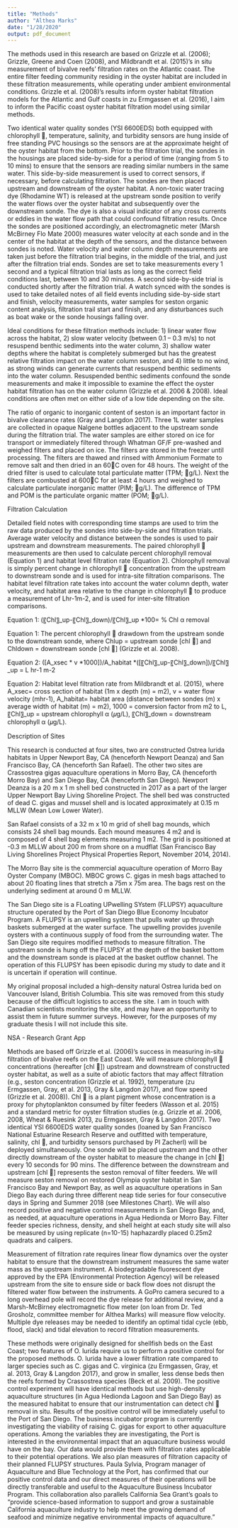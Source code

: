 ```yaml
---
title: "Methods"
author: "Althea Marks"
date: "1/28/2020"
output: pdf_document
---
```



The methods used in this research are based on Grizzle et al. (2006); Grizzle, Greene and Coen (2008), and Mildbrandt et al. (2015)’s in situ measurement of bivalve reefs’ filtration rates on the Atlantic coast. The entire filter feeding community residing in the oyster habitat are included in these filtration measurements, while operating under ambient environmental conditions. Grizzle et al. (2008)’s results inform oyster habitat filtration models for the Atlantic and Gulf coasts in zu Ermgassen et al. (2016), I aim to inform the Pacific coast oyster habitat filtration model using similar methods. 

Two identical water quality sondes (YSI 6600EDS) both equipped with chlorophyll , temperature, salinity, and turbidity sensors are hung inside of free standing PVC housings so the sensors are at the approximate height of the oyster habitat from the bottom. Prior to the filtration trial, the sondes in the housings are placed side-by-side for a period of time (ranging from 5 to 10 mins) to ensure that the sensors are reading similar numbers in the same water. This side-by-side measurement is used to correct sensors, if necessary, before calculating filtration. The sondes are then placed upstream and downstream of the oyster habitat. A non-toxic water tracing dye (Rhodamine WT) is released at the upstream sonde position to verify the water flows over the oyster habitat and subsequently over the downstream sonde. The dye is also a visual indicator of any cross currents or eddies in the water flow path that could confound filtration results. Once the sondes are positioned accordingly, an electromagnetic meter (Marsh McBirney Flo Mate 2000) measures water velocity at each sonde and in the center of the habitat at the depth of the sensors, and the distance between sondes is noted. Water velocity and water column depth measurements are taken just before the filtration trial begins, in the middle of the trial, and just after the filtration trial ends. Sondes are set to take measurements every 1 second and a typical filtration trial lasts as long as the correct field conditions last, between 10 and 30 minutes. A second side-by-side trial is conducted shortly after the filtration trial. A watch synced with the sondes is used to take detailed notes of all field events including side-by-side start and finish, velocity measurements, water samples for seston organic content analysis, filtration trail start and finish, and any disturbances such as boat wake or the sonde housings falling over. 

Ideal conditions for these filtration methods include: 1) linear water flow across the habitat, 2) slow water velocity (between 0.1 – 0.3 m/s) to not resuspend benthic sediments into the water column, 3) shallow water depths where the habitat is completely submerged but has the greatest relative filtration impact on the water column seston, and 4) little to no wind, as strong winds can generate currents that resuspend benthic sediments into the water column. Resuspended benthic sediments confound the sonde measurements and make it impossible to examine the effect the oyster habitat filtration has on the water column (Grizzle et al. 2006 & 2008). Ideal conditions are often met on either side of a low tide depending on the site. 

The ratio of organic to inorganic content of seston is an important factor in bivalve clearance rates (Gray and Langdon 2017). Three 1L water samples are collected in opaque Nalgene bottles adjacent to the upstream sonde during the filtration trial. The water samples are either stored on ice for transport or immediately filtered through Whatman GF/F pre-washed and weighed filters and placed on ice. The filters are stored in the freezer until processing. The filters are thawed and rinsed with Ammonium Formate to remove salt and then dried in an 60C oven for 48 hours. The weight of the dried filter is used to calculate total particulate matter (TPM; g/L). Next the filters are combusted at 600C for at least 4 hours and weighed to calculate particulate inorganic matter (PIM; g/L). The difference of TPM and POM is the particulate organic matter (POM; g/L).

Filtration Calculation

Detailed field notes with corresponding time stamps are used to trim the raw data produced by the sondes into side-by-side and filtration trials. Average water velocity and distance between the sondes is used to pair upstream and downstream measurements. The paired chlorophyll  measurements are then used to calculate percent chlorophyll removal (Equation 1) and habitat level filtration rate (Equation 2). Chlorophyll removal is simply percent change in chlorophyll  concentration from the upstream to downstream sonde and is used for intra-site filtration comparisons. The habitat level filtration rate takes into account the water column depth, water velocity, and habitat area relative to the change in chlorophyll  to produce a measurement of Lhr-1m-2, and is used for inter-site filtration comparisons.

Equation 1:     (〖Chl〗_up-〖Chl〗_down)/〖Chl〗_up *100=  % Chl α removal

Equation 1: The percent chlorophyll  drawdown from the upstream sonde to the downstream sonde, where Chlup = upstream sonde [chl ] and Chldown = downstream sonde [chl ] (Grizzle et al. 2008).     

Equation 2:  ([A_xsec  * v *1000])/A_habitat *([〖Chl〗_up-〖Chl〗_down])/〖Chl〗_up   = L hr-1 m-2

Equation 2: Habitat level filtration rate from Mildbrandt et al. (2015), where A_xsec= cross section of habitat (1m x depth (m) = m2), v = water flow velocity (mhr-1), A_habitat= habitat area (distance between sondes (m) x average width of habitat (m) = m2), 1000 = conversion factor from m2 to L, 〖Chl〗_up = upstream chlorophyll α (𝜇g/L), 〖Chl〗_down = downstream chlorophyll α (𝜇g/L).

Description of Sites 

This research is conducted at four sites, two are constructed Ostrea lurida habitats in Upper Newport Bay, CA (henceforth Newport Deanza) and San Francisco Bay, CA (henceforth San Rafael). The other two sites are Crassostrea gigas aquaculture operations in Morro Bay, CA (henceforth Morro Bay) and San Diego Bay, CA (henceforth San Diego). Newport Deanza is a 20 m x 1 m shell bed constructed in 2017 as a part of the larger Upper Newport Bay Living Shoreline Project. The shell bed was constructed of dead C. gigas and mussel shell and is located approximately at 0.15 m MLLW (Mean Low Lower Water).

San Rafael consists of a 32 m x 10 m grid of shell bag mounds, which consists 24 shell bag mounds. Each mound measures 4 m2 and is composed of 4 shell bag elements measuring 1 m2. The grid is positioned at -0.3 m MLLW about 200 m from shore on a mudflat (San Francisco Bay Living Shorelines Project Physical Properties Report, November 2014, 2014). 

The Morro Bay site is the commercial aquaculture operation of Morro Bay Oyster Company (MBOC). MBOC grows C. gigas in mesh bags attached to about 20 floating lines that stretch a 75m x 75m area. The bags rest on the underlying sediment at around 0 m MLLW. 

The San Diego site is a FLoating UPwelling SYstem (FLUPSY) aquaculture structure operated by the Port of San Diego Blue Economy Incubator Program. A FLUPSY is an upwelling system that pulls water up through baskets submerged at the water surface. The upwelling provides juvenile oysters with a continuous supply of food from the surrounding water. The San Diego site requires modified methods to measure filtration. The upstream sonde is hung off the FLUPSY at the depth of the basket bottom and the downstream sonde is placed at the basket outflow channel. The operation of this FLUPSY has been episodic during my study to date and it is uncertain if operation will continue.  

My original proposal included a high-density natural Ostrea lurida bed on Vancouver Island, British Columbia. This site was removed from this study because of the difficult logistics to access the site. I am in touch with Canadian scientists monitoring the site, and may have an opportunity to assist them in future summer surveys. However, for the purposes of my graduate thesis I will not include this site.


NSA - Research Grant App

Methods are based off Grizzle et al. (2006)’s success in measuring in-situ filtration of bivalve reefs on the East Coast. We will measure chlorophyll  concentrations (hereafter [chl ]) upstream and downstream of constructed oyster habitat, as well as a suite of abiotic factors that may affect filtration (e.g., seston concentration (Grizzle et al. 1992), temperature (zu Ermgassen, Gray, et al. 2013, Gray & Langdon 2017), and flow speed (Grizzle et al. 2008)). Chl  is a plant pigment whose concentration is a proxy for phytoplankton consumed by filter feeders (Wasson et al. 2015) and a standard metric for oyster filtration studies (e.g. Grizzle et al. 2006, 2008, Wheat & Ruesink 2013, zu Ermgassen, Gray & Langdon 2017). Two identical YSI 6600EDS water quality sondes (loaned by San Francisco National Estuarine Research Reserve and outfitted with temperature, salinity, chl , and turbidity sensors purchased by PI Zacherl) will be deployed simultaneously. One sonde will be placed upstream and the other directly downstream of the oyster habitat to measure the change in [chl ] every 10 seconds for 90 mins. The difference between the downstream and upstream [chl ] represents the seston removal of filter feeders. We will measure seston removal on restored Olympia oyster habitat in San Francisco Bay and Newport Bay, as well as aquaculture operations in San Diego Bay each during three different neap tide series for four consecutive days in Spring and Summer 2018 (see Milestones Chart). We will also record positive and negative control measurements in San Diego Bay, and, as needed, at aquaculture operations in Agua Hedionda or Morro Bay. Filter feeder species richness, density, and shell height at each study site will also be measured by using replicate (n=10-15) haphazardly placed 0.25m2 quadrats and calipers.

Measurement of filtration rate requires linear flow dynamics over the oyster habitat to ensure that the downstream instrument measures the same water mass as the upstream instrument. A biodegradable fluorescent dye approved by the EPA (Environmental Protection Agency) will be released upstream from the site to ensure side or back flow does not disrupt the filtered water flow between the instruments. A GoPro camera secured to a long overhead pole will record the dye release for additional review, and a Marsh-McBirney electromagnetic flow meter (on loan from Dr. Ted Grosholz, committee member for Althea Marks) will measure flow velocity. Multiple dye releases may be needed to identify an optimal tidal cycle (ebb, flood, slack) and tidal elevation to record filtration measurements.

These methods were originally designed for shellfish beds on the East Coast; two features of O. lurida require us to perform a positive control for the proposed methods. O. lurida have a lower filtration rate compared to larger species such as C. gigas and C. virginica (zu Ermgassen, Gray, et al. 2013, Gray & Langdon 2017), and grow in smaller, less dense beds then the reefs formed by Crassostrea species (Beck et al. 2009). The positive control experiment will have identical methods but use high-density aquaculture structures (in Agua Hedionda Lagoon and San Diego Bay) as the measured habitat to ensure that our instrumentation can detect chl  removal in situ. Results of the positive control will be immediately useful to the Port of San Diego. The business incubator program is currently investigating the viability of raising C. gigas for export to other aquaculture operations. Among the variables they are investigating, the Port is interested in the environmental impact that an aquaculture business would have on the bay. Our data would provide them with filtration rates applicable to their potential operations. We also plan measures of filtration capacity of their planned FLUPSY structures. Paula Sylvia, Program manager of Aquaculture and Blue Technology at the Port, has confirmed that our positive control data and our direct measures of their operations will be directly transferable and useful to the Aquaculture Business Incubator Program. This collaboration also parallels California Sea Grant’s goals to “provide science-based information to support and grow a sustainable California aquaculture industry to help meet the growing demand of seafood and minimize negative environmental impacts of aquaculture.”

